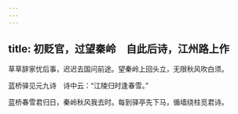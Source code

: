 ```yaml
---
---
---
```

title: 初贬官，过望秦岭　自此后诗，江州路上作
---



草草辞家忧后事，迟迟去国问前途。望秦岭上回头立，无限秋风吹白须。

蓝桥驿见元九诗　诗中云：“江陵归时逢春雪。”

蓝桥春雪君归日，秦岭秋风我去时。每到驿亭先下马，循墙绕柱觅君诗。
